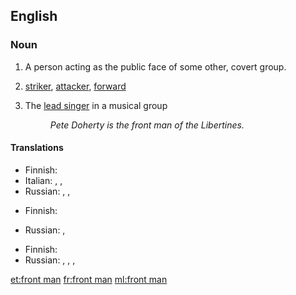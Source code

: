 ==English==

===Noun===
{{en-noun|front men|head=[[front]] [[man]]}}

# A person acting as the public face of some other, covert group.
# {{context|football|lang=en}} [[striker]], [[attacker]], [[forward]]
# {{context|music|lang=en}} The [[lead singer]] in a musical group
#: ''Pete Doherty is the front man of the Libertines.''

====Translations====
{{trans-top|public face}}
* Finnish: {{t+|fi|keulakuva}}
* Italian: {{t|it|uomo di paglia|m}}, {{t+|it|fantoccio|m}}, {{t|it|prestanome|m}}
* Russian: {{t|ru|подставное лицо|m|alt=подставно́е лицо́|sc=Cyrl}}, {{t|ru|номинальный глава|m|alt=номина́льный глава́|sc=Cyrl}}, {{t|ru|зиц-председатель|m|alt=зиц-председа́тель|sc=Cyrl}}
{{trans-mid}}
{{trans-bottom}}

{{trans-top|football: striker, attacker, forward}}
* Finnish: {{t+|fi|hyökkääjä}}
{{trans-mid}}
* Russian: {{t+|ru|нападающий|m|alt=напада́ющий|sc=Cyrl}}, {{t+|ru|форвард|m|alt=фо́рвард|sc=Cyrl}}
{{trans-bottom}}

{{trans-top|music: lead singer}}
* Finnish: {{t+|fi|solisti}}
* Russian: {{t+|ru|вокалист|m|alt=вокали́ст|sc=Cyrl}}, {{t+|ru|солист|m|alt=соли́ст|sc=Cyrl}}, {{t+|ru|фронтмен|m|tr=frontmɛ́n|alt=фронтме́н|sc=Cyrl}}, {{t+|ru|певец|m|alt=певе́ц|sc=Cyrl}}
{{trans-mid}}
{{trans-bottom}}

[[et:front man]]
[[fr:front man]]
[[ml:front man]]